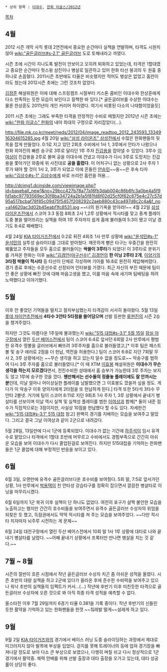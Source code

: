  * 상위 항목 : [[이대수]], [[한화 이글스/2012년]]

[[목차]]
== 4월 ==
2012 시즌 개막 사직 롯데 2연전에서 중요한 순간마다 실책을 연발하며, 타격도 시원치 않아 [[wiki:"골든글러브#s-2.1" 골든글러브]] 도로 토해내라고 까였다.

시즌 초에 시간이 지나도록 발전이 안보이고 오히려 퇴화하고 있었는데, 타격은 1할대였고 중요한 순간마다 헛스윙 삼진이나 병살로 일관하고 있어 한화 타선 붕괴의 두 원흉 중 하나로 손꼽혔다. 2011시즌 초반에도 타율은 비슷했지만 적어도 병살은 없었고 홈런이라도 쳤는데 2012시즌 초에는 그런 것조차 없었다.

[[김정준]] 해설위원은 이에 대해 스프링캠프 시절부터 키스톤 콤비인 이대수와 한상훈에게 다소 만족하는 듯한 모습이 보인다고 질책한 바 있다.[* 골든글러브를 수상한 이대수는 물론 한상훈도 2011년이 개인 커리어 하이였다. 여기서 비롯된 다소의 나태함이었을듯]  

2011 시즌 초에는 그래도 부족한 타격을 안정적인 수비로 메꿨지만 2012년 시즌 초에는 [[wiki:"한화 이글스" 한화]]의 내야 최대의 구멍으로 자리잡았다(…).

http://file.mk.co.kr/meet/neds/2012/04/image_readtop_2012_243593_1334916304615285.jpg
4월 20일 [[wiki:"삼성 라이온즈" 삼성]]전에서 수많은 한화팬들의 뒷목을 잡게 만들었다. 0:1로 지고 있던 2회초 수비에서 1사 1, 3루에서 안타가 나왔으나 한화 외야진의 빠른 송구로 3루로 달리던 1루 주자 [[진갑용]]을 잡아낼 수 있었다. 3루수 [[이여상]]이 진갑용을 2루로 몰며 공을 이대수에 건넸고 이대수가 다시 3루로 도망치는 진갑용을 쫓아가던 와중에 위 사진대로 '''공을 흘렸다'''. 이 어처구니 없는 상황으로 2사 주자 1루가 돼야 할 것이 1사 2, 3루가 되었고 이에 흔들린 [[안승민]]~~옹~~은 후속 타자 [[wiki:"김상수#s-1" 김상수]]에게 바로 쓰리런 홈런을 허용...

http://dcimg1.dcinside.com/viewimage.php?id=baseball_new1&no=29bcc427b78a77a16fb3dab004c86b6fc3a0be4a5f9fd1abc97793569ec30f8ba34724a2b1a5f81fd6f02d25cf0f62c675e4c27c57d95a517bcbaf78f85c09d75f5457f208292c2aeb880c43ca497d8c2c4a&f_no=a14620ac3d02b45eabf1fc8531.jpg
~~나의 원기옥을 받아라!~~
4월 22일 [[삼성 라이온즈]]전에서 스코어 3:3 동점 8회초 2사 1,2루 상황에서 적시타를 맞고 중계 플레이 도중 볼을 떨어뜨리는 실책을 하여 1루 주자까지 쉽게 홈에 불러들여 5:3이 됐고 이날 경기도 8:4로 패배했다. 

4월 24일 [[KIA 타이거즈]]전에서 0:2로 뒤진 4회초 1사 만루 상황에 [[wiki:"윤석민#s-1" 윤석민]]의 실투성 슬라이더를 그대로 받아쳤다. 깨끗하게 뻗은 타구는 우중간을 완전히 꿰뚫었고 주자들을 모두 홈으로 불러들이는 '''싹쓸이 3루타'''가 되었다! 이 3루타로 분위기를 가져온 한화는 이후 [[wiki:"김경언(야구선수)" 김경언]]의 '''한 이닝 2루타 2개''', [[이양기]]의 '''3타점 싹쓸이 적시타''' 등 타선이 단체로 각성하며 기아를 16:8로 완전히 제압해버렸다.
경기 종료 후에는 수훈선수로 선정되어 인터뷰를 가졌다. 최근 자신의 부진 때문에 팀이 안 좋은 상황에 빠진 것에 대해 마음고생을 했고, 이를 마음 속에 새기며 팀배팅을 하려 노력했다고 이야기했다.

== 5월 ==
이후 안 좋았던 기억들을 떨치고 절치부심했는지 타격감이 서서히 돌아왔다. 5월 13일 [[롯데 자이언츠]]전에서 '''4타수 3안타 5타점을 쓸어담으며''' 선발 등판한 [[류현진]]의 시즌 2승을 챙겨주었다.

하지만 그것도 아름다운 1주일에 불과했는지 [[wiki:"515 대첩#s-3.1" 5월 15일]] [[잠실 야구장]]에서 열린 [[두산 베어스]]전에서 팀이 스코어 6:4로 앞서던 6회말 2사 만루에서 평범한 유격수 땅볼을 글러브에서 빠뜨려 3루주자를 홈으로 불러들였고,[* 이후 팀은 패스트볼 및 송구 에러로 2점을 더 헌납, 역전을 허용한다.] 팀이 스코어 6:8로 지던 7회말 무사 2, 3루 상황에서는 ~~무슨 생각을 하고 있는지 알수 없을 정도로~~ 악송구를 범하여 다시 3루 주자를 홈으로 불러들였다.[* 이 때 XTM [[이효봉]] 해설위원은 '''이대수가 무슨 생각을 하는지 모르겠다'''면서, 전진수비한 상태에서 홈 승부가 가능한데 3루 주자는 보지도 않고 1루에 송구한 것을 깠다. '''웬만해서는 선수들의 정줄놓 플레이에도 잘 안까시는 분'''인데, 이날 얼마나 어이상실한 플레이를 남발했으면 그 이효봉도 깠을까 싶을 정도. 게다가 이 악송구 이후 양의지에게 2타점을 또 헌납하게 된다.]
타격 또한 5타석 3타수 무안타 2볼넷. 거기에 팀이 스코어 8:11로 지던 9회초 1사 주자 1, 3루 상황에서 끝내기 병살타를 선보이며 이날 역시 실책 및 실책성 플레이를 범한 [[이여상]]과 함께[* 둘이 내준 점수가 직접적으로는 3점이지만, 사실상 10점을 헌납했다 할 수도 있다. 자세한건 [[wiki:"515 대첩#s-3.1" 515 대첩]] 참고] 완벽히 경기를 지배하는 모습을 보여주고 말았다. 그리고 결국 그날 이여상과 같이 2군으로 내려갔다.

5월 28일, 13일만에 다시 1군에 등록되었다. 이대수가 없는 기간에 [[하주석]]이 임시 유격수로 맡았으나 타격에서 1할대 초반에 머무르고 수비에서도 경험부족으로 간간히 아쉬운 모습을 보여 이대수가 다시 콜업된걸로 보여진다. 하지만 515대첩을 기억하는 한화팬들은 1군 콜업에 대해 부정적인 반응을 보이고 있다.

== 6월 ==
6월 3일, 오랜만에 유격수 골든글러브다운 호수비를 보여줬다. 5회 말, 7:5로 앞서가던 상황, 1사 만루에서 [[박용택]]이 친 안타성 강습타구를 정확히 잡으면서 깔끔한 병살타로 이닝을 마무리시켰다.

6월 6일까지 1군 복귀 이후 실책이 단 하나도 없었다. 여전히 포구가 살짝 불안한 모습을 노출하고는 했지만 간간히 호수비들을 보여주면서 유격수 골든글러브 수상자의 위엄을 되찾은 듯 했고, 득점권에서도 딱딱 적시타를 쳐 주는 모습을 보여주었다. ~~다만 적시타 치자마자 뇌주루 시전하는 게 문제~~

6월 24일 대전구장에서 열린 두산 베어스전에서 10회 말 1사 1루 상황에 대타로 나와 끝내기 병살타를 날렸다. ~~어째 끝내기 상황에서 프록터만 만나면 병살을 치는 것 같다.~~

== 7월 ~ 8월 ==
시즌의 절반이 흐른 시점에서 작년 골든글러브 수상자 치곤 좀 아쉬운 성적을 올렸다. 시즌 초반의 대량 실책을 하고 2군에 있다가 올라온 후에 준수한 수비력을 보여주고 있으나 워낙 초반의 실책들의 임팩트가 커서...(...) 작년에 후반기 이후 미친듯한 타격으로 골든글러브 수상자에 오른 것으로 봐 아직 최종 타격 성적을 예측할 수 없다.

올스타전 이후 7월 29일까지 6경기 타율 0.381을 기록 중이다. 작년 후반기의 신들린 듯한 활약을 기억하고 있는 한화팬들을 한껏 ~~칰레발 떨게~~설레게 하고 있다.

== 9월 ==
9월 2일 [[KIA 타이거즈]]와의 경기에서 베이스 러닝 도중 슬라이딩하는 과정에서 제대로 미끄러지지 않아 발목에 부상을 입었다. 걷지를 못해 트레이너의 등에 업혀 경기장을 빠져나갈 정도로 보아 다소 큰 부상으로 보였으나, 다행히 며칠 쉬고 다시 정상적으로 1군 경기에서 활약중. 체력 안배를 위해 선발 출장과 대타 출장을 오가고 있는데, 대타 성공률이 상당히 좋다.
